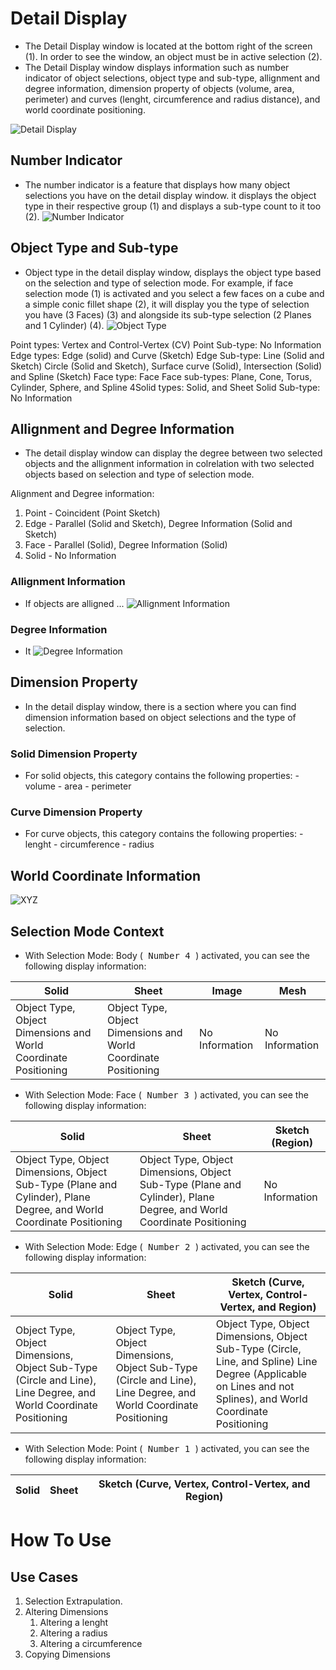 # Detail Display 
- The Detail Display window is located at the bottom right of the screen (1). In order to see the window, an object must be in active selection (2).  
- The Detail Display window displays information such as number indicator of object selections, object type and sub-type, allignment and degree information, dimension property of objects (volume, area, perimeter) and curves (lenght, circumference and radius distance), and world coordinate positioning.

![Detail Display](/img/detail-display.png)


## Number Indicator
- The number indicator is a feature that displays how many object selections you have on the detail display window. it displays the object type in their respective group (1) and displays a sub-type count to it too (2).
![Number Indicator](/img/number-indicator.png) 

## Object Type and Sub-type
- Object type in the detail display window, displays the object type based on the selection and type of selection mode. For example, if face selection mode (1) is activated and you select a few faces on a cube and a simple conic fillet shape (2), it will display you the type of selection you have (3 Faces) (3) and alongside its sub-type selection (2 Planes and 1 Cylinder) (4). 
![Object Type](/img/object-type.png)

Point types: Vertex and Control-Vertex (CV)
        Point Sub-type: No Information
Edge types: Edge (solid) and Curve (Sketch)
        Edge Sub-type: Line (Solid and Sketch) Circle (Solid and Sketch), Surface curve (Solid), Intersection (Solid) and Spline (Sketch)
Face type: Face
        Face sub-types: Plane, Cone, Torus, Cylinder, Sphere, and Spline
4Solid types: Solid, and Sheet
        Solid Sub-type: No Information

## Allignment and Degree Information
- The detail display window can display the degree between two selected objects and the allignment information in colrelation with two selected objects based on selection and type of selection mode. 

Alignment and Degree information: 
1. Point - Coincident (Point Sketch)
2. Edge - Parallel (Solid and Sketch), Degree Information (Solid and Sketch)
3. Face - Parallel (Solid), Degree Information (Solid)
4. Solid - No Information

### Allignment Information 
- If objects are alligned ... 
![Allignment Information](/img/Allignment-information.png)
### Degree Information
- It 
![Degree Information](/img/degree-information.png)

## Dimension Property
- In the detail display window, there is a section where you can find dimension information based on object selections and the type of selection. 
### Solid Dimension Property
- For solid objects, this category contains the following properties: 
        - volume
        - area
        - perimeter

### Curve Dimension Property
- For curve objects, this category contains the following properties: 
        - lenght
        - circumference
        - radius

## World Coordinate Information
![XYZ](/img/xyz.png)

## Selection Mode Context

- With Selection Mode: Body (<kbd> Number 4 </kbd>) activated, you can see the following display information:

| Solid | Sheet | Image | Mesh | 
| ----- | ----- | ----- | ----- | 
| Object Type, Object Dimensions and World Coordinate Positioning | Object Type, Object Dimensions and World Coordinate Positioning | No Information | No Information | 

- With Selection Mode: Face (<kbd> Number 3 </kbd>) activated, you can see the following display information:

| Solid | Sheet | Sketch (Region) |  
| ----- | ----- | ----- |
| Object Type, Object Dimensions, Object Sub-Type (Plane and Cylinder), Plane Degree, and World Coordinate Positioning | Object Type, Object Dimensions, Object Sub-Type (Plane and Cylinder), Plane Degree, and World Coordinate Positioning | No Information | 

- With Selection Mode: Edge (<kbd> Number 2 </kbd>) activated, you can see the following display information:

| Solid | Sheet | Sketch (Curve, Vertex, Control-Vertex, and Region) |
| ----- | ----- | ----- |  
| Object Type, Object Dimensions, Object Sub-Type (Circle and Line), Line Degree, and World Coordinate Positioning | Object Type, Object Dimensions, Object Sub-Type (Circle and Line), Line Degree, and World Coordinate Positioning | Object Type, Object Dimensions, Object Sub-Type (Circle, Line, and Spline) Line Degree (Applicable on Lines and not Splines), and World Coordinate Positioning | 

- With Selection Mode: Point (<kbd> Number 1 </kbd>) activated, you can see the following display information:

| Solid | Sheet | Sketch (Curve, Vertex, Control-Vertex, and Region) |  
| ----- | ----- | ----- | 


# How To Use 
## Use Cases 
1. Selection Extrapulation.  
2. Altering Dimensions 
    1. Altering a lenght 
    2. Altering a radius 
    3. Altering a circumference 
3. Copying Dimensions 
